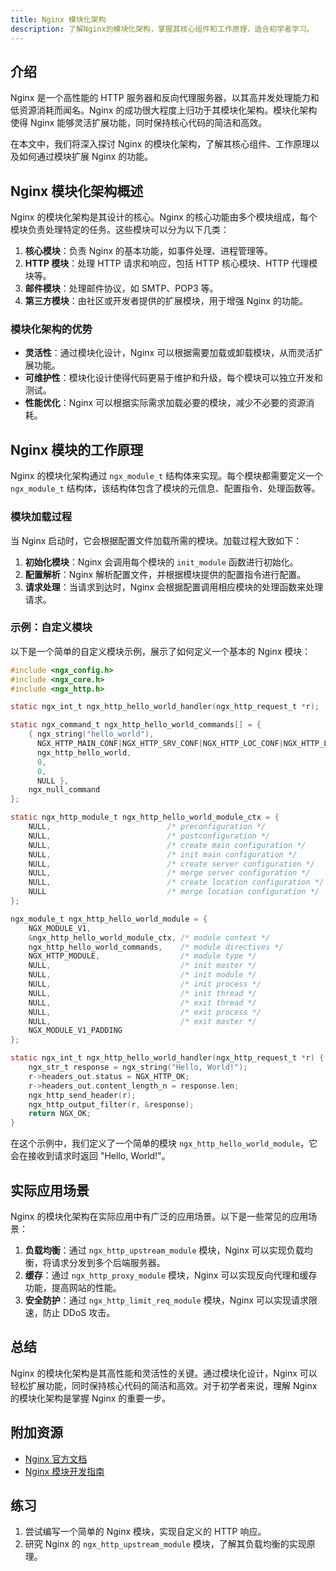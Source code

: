 ```yaml
---
title: Nginx 模块化架构
description: 了解Nginx的模块化架构，掌握其核心组件和工作原理，适合初学者学习。
---
```


## 介绍

Nginx 是一个高性能的 HTTP 服务器和反向代理服务器，以其高并发处理能力和低资源消耗而闻名。Nginx 的成功很大程度上归功于其模块化架构。模块化架构使得 Nginx 能够灵活扩展功能，同时保持核心代码的简洁和高效。

在本文中，我们将深入探讨 Nginx 的模块化架构，了解其核心组件、工作原理以及如何通过模块扩展 Nginx 的功能。

## Nginx 模块化架构概述

Nginx 的模块化架构是其设计的核心。Nginx 的核心功能由多个模块组成，每个模块负责处理特定的任务。这些模块可以分为以下几类：

1. **核心模块**：负责 Nginx 的基本功能，如事件处理、进程管理等。
2. **HTTP 模块**：处理 HTTP 请求和响应，包括 HTTP 核心模块、HTTP 代理模块等。
3. **邮件模块**：处理邮件协议，如 SMTP、POP3 等。
4. **第三方模块**：由社区或开发者提供的扩展模块，用于增强 Nginx 的功能。

### 模块化架构的优势

- **灵活性**：通过模块化设计，Nginx 可以根据需要加载或卸载模块，从而灵活扩展功能。
- **可维护性**：模块化设计使得代码更易于维护和升级，每个模块可以独立开发和测试。
- **性能优化**：Nginx 可以根据实际需求加载必要的模块，减少不必要的资源消耗。

## Nginx 模块的工作原理

Nginx 的模块化架构通过 `ngx_module_t` 结构体来实现。每个模块都需要定义一个 `ngx_module_t` 结构体，该结构体包含了模块的元信息、配置指令、处理函数等。

### 模块加载过程

当 Nginx 启动时，它会根据配置文件加载所需的模块。加载过程大致如下：

1. **初始化模块**：Nginx 会调用每个模块的 `init_module` 函数进行初始化。
2. **配置解析**：Nginx 解析配置文件，并根据模块提供的配置指令进行配置。
3. **请求处理**：当请求到达时，Nginx 会根据配置调用相应模块的处理函数来处理请求。

### 示例：自定义模块

以下是一个简单的自定义模块示例，展示了如何定义一个基本的 Nginx 模块：

```c
#include <ngx_config.h>
#include <ngx_core.h>
#include <ngx_http.h>

static ngx_int_t ngx_http_hello_world_handler(ngx_http_request_t *r);

static ngx_command_t ngx_http_hello_world_commands[] = {
    { ngx_string("hello_world"),
      NGX_HTTP_MAIN_CONF|NGX_HTTP_SRV_CONF|NGX_HTTP_LOC_CONF|NGX_HTTP_LMT_CONF|NGX_CONF_NOARGS,
      ngx_http_hello_world,
      0,
      0,
      NULL },
    ngx_null_command
};

static ngx_http_module_t ngx_http_hello_world_module_ctx = {
    NULL,                          /* preconfiguration */
    NULL,                          /* postconfiguration */
    NULL,                          /* create main configuration */
    NULL,                          /* init main configuration */
    NULL,                          /* create server configuration */
    NULL,                          /* merge server configuration */
    NULL,                          /* create location configuration */
    NULL                           /* merge location configuration */
};

ngx_module_t ngx_http_hello_world_module = {
    NGX_MODULE_V1,
    &ngx_http_hello_world_module_ctx, /* module context */
    ngx_http_hello_world_commands,    /* module directives */
    NGX_HTTP_MODULE,                  /* module type */
    NULL,                             /* init master */
    NULL,                             /* init module */
    NULL,                             /* init process */
    NULL,                             /* init thread */
    NULL,                             /* exit thread */
    NULL,                             /* exit process */
    NULL,                             /* exit master */
    NGX_MODULE_V1_PADDING
};

static ngx_int_t ngx_http_hello_world_handler(ngx_http_request_t *r) {
    ngx_str_t response = ngx_string("Hello, World!");
    r->headers_out.status = NGX_HTTP_OK;
    r->headers_out.content_length_n = response.len;
    ngx_http_send_header(r);
    ngx_http_output_filter(r, &response);
    return NGX_OK;
}
```

在这个示例中，我们定义了一个简单的模块 `ngx_http_hello_world_module`，它会在接收到请求时返回 "Hello, World!"。

## 实际应用场景

Nginx 的模块化架构在实际应用中有广泛的应用场景。以下是一些常见的应用场景：

1. **负载均衡**：通过 `ngx_http_upstream_module` 模块，Nginx 可以实现负载均衡，将请求分发到多个后端服务器。
2. **缓存**：通过 `ngx_http_proxy_module` 模块，Nginx 可以实现反向代理和缓存功能，提高网站的性能。
3. **安全防护**：通过 `ngx_http_limit_req_module` 模块，Nginx 可以实现请求限速，防止 DDoS 攻击。

## 总结

Nginx 的模块化架构是其高性能和灵活性的关键。通过模块化设计，Nginx 可以轻松扩展功能，同时保持核心代码的简洁和高效。对于初学者来说，理解 Nginx 的模块化架构是掌握 Nginx 的重要一步。

## 附加资源

- [Nginx 官方文档](https://nginx.org/en/docs/)
- [Nginx 模块开发指南](https://www.nginx.com/resources/wiki/extending/)

## 练习

1. 尝试编写一个简单的 Nginx 模块，实现自定义的 HTTP 响应。
2. 研究 Nginx 的 `ngx_http_upstream_module` 模块，了解其负载均衡的实现原理。